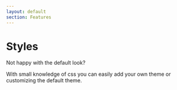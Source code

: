 ```yaml
---
layout: default
section: Features
---
```


# Styles

Not happy with the default look?

With small knowledge of css you can easily add your own theme or customizing the
default theme.

<SlideControl />

<Navbar />
